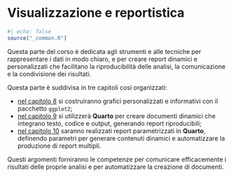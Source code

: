 # Visualizzazione e reportistica {#sec-reports-intro .unnumbered}

```r
#| echo: false
source("_common.R")
```

Questa parte del corso è dedicata agli strumenti e alle tecniche per rappresentare i dati in modo chiaro, e per creare report dinamici e personalizzati che facilitano la riproducibilità delle analisi, la comunicazione e la condivisione dei risultati.

Questa parte è suddivisa in tre capitoli così organizzati:

- [nel capitolo 8](#sec-ggplot2) si costruiranno grafici personalizzati e informativi con il pacchetto `ggplot2`;
- [nel capitolo 9](#sec-report) si utilizzerà **Quarto** per creare documenti dinamici che integrano testo, codice e output, generando report riproducibili;
- [nel capitolo 10](#sec-dynamic) saranno realizzati report parametrizzati in **Quarto**, definendo parametri per generare contenuti dinamici e automatizzare la produzione di report multipli.

Questi argomenti forniranno le competenze per comunicare efficacemente i risultati delle proprie analisi e per automatizzare la creazione di documenti.